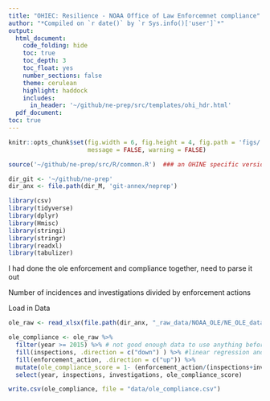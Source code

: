 ```yaml
---
title: "OHIEC: Resilience - NOAA Office of Law Enforcemnet compliance"
author: "*Compiled on `r date()` by `r Sys.info()['user']`*"
output: 
  html_document:
    code_folding: hide
    toc: true
    toc_depth: 3
    toc_float: yes
    number_sections: false
    theme: cerulean
    highlight: haddock
    includes: 
      in_header: '~/github/ne-prep/src/templates/ohi_hdr.html'
  pdf_document:
toc: true
---
```


``` r
knitr::opts_chunk$set(fig.width = 6, fig.height = 4, fig.path = 'figs/',
                      message = FALSE, warning = FALSE)

source('~/github/ne-prep/src/R/common.R')  ### an OHINE specific version of common.R

dir_git <- '~/github/ne-prep'
dir_anx <- file.path(dir_M, 'git-annex/neprep')

library(csv)
library(tidyverse)
library(dplyr)
library(Hmisc)
library(stringi)
library(stringr)
library(readxl)
library(tabulizer)
```

I had done the ole enforcement and compliance together, need to parse it out

Number of incidences and investigations divided by enforcement actions

Load in Data
```r
ole_raw <- read_xlsx(file.path(dir_anx, "_raw_data/NOAA_OLE/NE_OLE_data.xlsx"))
```

```r
ole_compliance <- ole_raw %>% 
  filter(year >= 2015) %>% # not good enough data to use anything before 2015
  fill(inspections, .direction = c("down") ) %>% #linear regression and mean would change the downward linear trend. simply using the previous year's data is the most reasonable
  fill(enforcement_action, .direction = c("up")) %>% 
  mutate(ole_compliance_score = 1- (enforcement_action/(inspections+investigations))) %>% 
  select(year, inspections, investigations, ole_compliance_score)
```

```r
write.csv(ole_compliance, file = "data/ole_compliance.csv")
```


